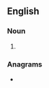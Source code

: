 ==English==

===Noun===
{{head|en|noun form}}

# {{plural of|en|blastocyst}}

===Anagrams===
* {{anagrams|en|a=abclossstty|cystoblasts}}